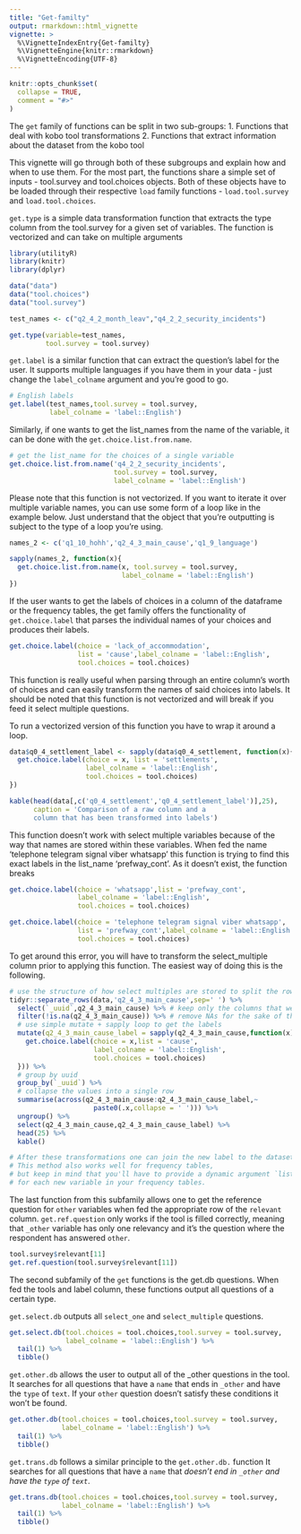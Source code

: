 ```yaml
---
title: "Get-familty"
output: rmarkdown::html_vignette
vignette: >
  %\VignetteIndexEntry{Get-familty}
  %\VignetteEngine{knitr::rmarkdown}
  %\VignetteEncoding{UTF-8}
---
```


```r
knitr::opts_chunk$set(
  collapse = TRUE,
  comment = "#>"
)
```

The `get` family of functions can be split in two sub-groups:
1. Functions that deal with kobo tool transformations
2. Functions that extract information about the dataset from the kobo tool

This vignette will go through both of these subgroups and explain how and when to use them.
For the most part, the functions share a simple set of inputs - tool.survey and tool.choices objects. Both of these objects have to be loaded through their respective `load` family functions - `load.tool.survey` and `load.tool.choices`.

`get.type` is a simple data transformation function that extracts the type column from the tool.survey for a given set of variables. The function is vectorized and can take on multiple arguments
```r
library(utilityR)
library(knitr)
library(dplyr)

data("data")
data("tool.choices")
data("tool.survey")

test_names <- c("q2_4_2_month_leav","q4_2_2_security_incidents")

get.type(variable=test_names,
         tool.survey = tool.survey)

```

`get.label` is a similar function that can extract the question's label for the user. It supports multiple languages if you have them in your data - just change the `label_colname` argument and you're good to go.
```r
# English labels
get.label(test_names,tool.survey = tool.survey, 
          label_colname = 'label::English')

```
Similarly, if one wants to get the list_names from the name of the variable, it can be done with the `get.choice.list.from.name`. 

```r
# get the list_name for the choices of a single variable
get.choice.list.from.name('q4_2_2_security_incidents',
                          tool.survey = tool.survey, 
                          label_colname = 'label::English')
```
Please note that this function is not vectorized. If you want to iterate it over multiple variable names, you can use some form of a loop like in the example below. Just understand that the object that you're outputting is subject to the type of a loop you're using.

```r
names_2 <- c('q1_10_hohh','q2_4_3_main_cause','q1_9_language')

sapply(names_2, function(x){
  get.choice.list.from.name(x, tool.survey = tool.survey, 
                            label_colname = 'label::English')
})
```

If the user wants to get the labels of choices in a column of the dataframe or the frequency tables, the get family offers the functionality of `get.choice.label` that parses the individual names of your choices and produces their labels.

```r
get.choice.label(choice = 'lack_of_accommodation',
                 list = 'cause',label_colname = 'label::English',
                 tool.choices = tool.choices)
```
This function is really useful when parsing through an entire column's worth of choices and can easily transform the names of said choices into labels. It should be noted that this function is not vectorized and will break if you feed it select multiple questions.

To run a vectorized version of this function you have to wrap it around a loop. 

```r

data$q0_4_settlement_label <- sapply(data$q0_4_settlement, function(x){
  get.choice.label(choice = x, list = 'settlements',
                   label_colname = 'label::English',
                   tool.choices = tool.choices)
})

kable(head(data[,c('q0_4_settlement','q0_4_settlement_label')],25), 
      caption = 'Comparison of a raw column and a
      column that has been transformed into labels')


```

This function doesn't work with select multiple variables because of the way that names are stored within these variables. When fed the name 'telephone telegram signal viber whatsapp' this function is trying to find this exact labels in the list_name 'prefway_cont'. As it doesn't exist, the function breaks

```r
get.choice.label(choice = 'whatsapp',list = 'prefway_cont',
                 label_colname = 'label::English',
                 tool.choices = tool.choices)

get.choice.label(choice = 'telephone telegram signal viber whatsapp',
                 list = 'prefway_cont',label_colname = 'label::English',
                 tool.choices = tool.choices)

```
To get around this error, you will have to transform the select_multiple column prior to applying this function. The easiest way of doing this is the following. 

```r

# use the structure of how select multiples are stored to split the rows of the dataset
tidyr::separate_rows(data,'q2_4_3_main_cause',sep=' ') %>%  
  select(`_uuid`,q2_4_3_main_cause) %>% # keep only the columns that we need
  filter(!is.na(q2_4_3_main_cause)) %>% # remove NAs for the sake of this demonstration
  # use simple mutate + sapply loop to get the labels
  mutate(q2_4_3_main_cause_label = sapply(q2_4_3_main_cause,function(x){
    get.choice.label(choice = x,list = 'cause',
                     label_colname = 'label::English',
                     tool.choices = tool.choices)
  })) %>% 
  # group by uuid
  group_by(`_uuid`) %>% 
  # collapse the values into a single row
  summarise(across(q2_4_3_main_cause:q2_4_3_main_cause_label,~
                     paste0(.x,collapse = ' '))) %>%
  ungroup() %>% 
  select(q2_4_3_main_cause,q2_4_3_main_cause_label) %>% 
  head(25) %>%
  kable()

# After these transformations one can join the new label to the dataset. 
# This method also works well for frequency tables, 
# but keep in mind that you'll have to provide a dynamic argument `list`
# for each new variable in your frequency tables.

```

The last function from this subfamily allows one to get the reference question for `other` variables when fed the appropriate row of the `relevant` column. `get.ref.question` only works if the tool is filled correctly, meaning that `_other` variable has only one relevancy and it's the question where the respondent has answered `other`.

```r
tool.survey$relevant[11]
get.ref.question(tool.survey$relevant[11])

```
The second subfamily of the `get` functions is the get.db questions. When fed the tools and label column, these functions output all questions of a certain type.

`get.select.db` outputs all `select_one` and `select_multiple` questions.

```r
get.select.db(tool.choices = tool.choices,tool.survey = tool.survey,
              label_colname = 'label::English') %>% 
  tail(1) %>% 
  tibble()
```

`get.other.db` allows the user to output all of the _other questions in the tool. It searches for all questions that have a `name` that ends in `_other` and have the `type` of `text`. If your `other` question doesn't satisfy these conditions it won't be found. 

```r
get.other.db(tool.choices = tool.choices,tool.survey = tool.survey,
             label_colname = 'label::English') %>% 
  tail(1) %>% 
  tibble()
```
`get.trans.db` follows a similar principle to the `get.other.db.` function It searches for all questions that have a `name` that *doesn't end in `_other` and have the `type` of `text`*.

```r
get.trans.db(tool.choices = tool.choices,tool.survey = tool.survey,
             label_colname = 'label::English') %>% 
  tail(1) %>% 
  tibble()
```
